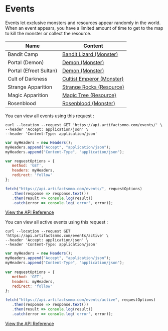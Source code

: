 
# Events 

Events let exclusive monsters and resources appear randomly in the world. When an event appears, you have a limited amount of time to get to the map to kill the monster or collect the resource.

| Name               | Content                              |
| ----------------   | ---------------------------------- |
| Bandit Camp        |[Bandit Lizard (Monster)](https://artifactsmmo.com/encyclopedia/monsters/bandit_lizard) |
| Portal (Demon)            |[Demon (Monster)](https://artifactsmmo.com/encyclopedia/monsters/demon)|
| Portal (Efreet Sultan)             |[Demon (Monster)](https://artifactsmmo.com/encyclopedia/monsters/efreet_sultan)|
| Cult of Darkness   |[Cultist Emperor (Monster)](https://artifactsmmo.com/encyclopedia/monsters/cultist_emperor)|
| Strange Apparition |[Strange Rocks (Resource)](https://artifactsmmo.com/encyclopedia/resources/strange_rocks)|
| Magic Apparition   |[Magic Tree (Resource)](https://artifactsmmo.com/encyclopedia/resources/magic_tree)|
| Rosenblood         |[Rosenblood (Monster)](https://artifactsmmo.com/encyclopedia/monsters/rosenblood)|


You can view all events using this request :

```http filename="cURL" copy
curl --location --request GET 'https://api.artifactsmmo.com/events/' \
--header 'Accept: application/json' \
--header 'Content-Type: application/json'
```
```js filename="Javascript" copy
var myHeaders = new Headers();
myHeaders.append("Accept", "application/json");
myHeaders.append("Content-Type", "application/json");

var requestOptions = {
   method: 'GET',
   headers: myHeaders,
   redirect: 'follow'
}; 

fetch("https://api.artifactsmmo.com/events/", requestOptions)
   .then(response => response.text())
   .then(result => console.log(result))
   .catch(error => console.log('error', error));
```

[View the API Reference](https://api.artifactsmmo.com/docs/#/operations/get_all_events_events_get)



You can view all active events using this request :

```http filename="cURL" copy
curl --location --request GET 'https://api.artifactsmmo.com/events/active' \
--header 'Accept: application/json' \
--header 'Content-Type: application/json'
```
```js filename="Javascript" copy
var myHeaders = new Headers();
myHeaders.append("Accept", "application/json");
myHeaders.append("Content-Type", "application/json");
 
var requestOptions = {
   method: 'GET',
   headers: myHeaders,
   redirect: 'follow'
}; 

fetch("https://api.artifactsmmo.com/events/active", requestOptions)
   .then(response => response.text())
   .then(result => console.log(result))
   .catch(error => console.log('error', error));
```

[View the API Reference](https://api.artifactsmmo.com/docs/#/operations/get_all_active_events_events_active_get)